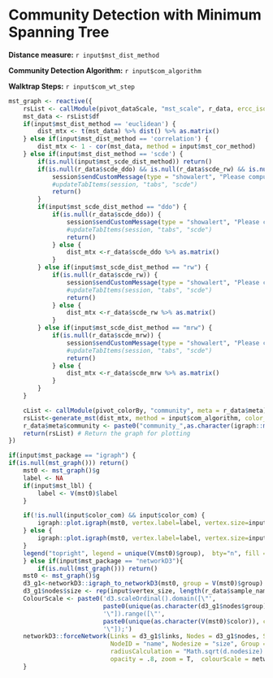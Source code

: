 
# Community Detection with Minimum Spanning Tree

**Distance measure:** `r input$mst_dist_method`

**Community Detection Algorithm:** `r input$com_algorithm`

**Walktrap Steps:** `r input$com_wt_step`

```r
mst_graph <- reactive({
    rsList <- callModule(pivot_dataScale, "mst_scale", r_data, ercc_iso = FALSE)
    mst_data <- rsList$df
    if(input$mst_dist_method == 'euclidean') {
        dist_mtx <- t(mst_data) %>% dist() %>% as.matrix()
    } else if(input$mst_dist_method == 'correlation') {
        dist_mtx <- 1 - cor(mst_data, method = input$mst_cor_method)
    } else if(input$mst_dist_method == 'scde') {
        if(is.null(input$mst_scde_dist_method)) return()
        if(is.null(r_data$scde_ddo) && is.null(r_data$scde_rw) && is.null(r_data$scde_mrw)) {
            session$sendCustomMessage(type = "showalert", "Please compute the SCDE-adjusted distance you want to use in SCDE module first.")
            #updateTabItems(session, "tabs", "scde")
            return()
        }
        if(input$mst_scde_dist_method == "ddo") {
            if(is.null(r_data$scde_ddo)) {
                session$sendCustomMessage(type = "showalert", "Please compute Direct drop-out adjusted distance in SCDE module first.")
                #updateTabItems(session, "tabs", "scde")
                return()
            } else {
                dist_mtx <-r_data$scde_ddo %>% as.matrix()
            }
        } else if(input$mst_scde_dist_method == "rw") {
            if(is.null(r_data$scde_rw)) {
                session$sendCustomMessage(type = "showalert", "Please compute Reciprocal weighting adjusted distance in SCDE module first.")
                #updateTabItems(session, "tabs", "scde")
                return()
            } else {
                dist_mtx <-r_data$scde_rw %>% as.matrix()
            }
        } else if(input$mst_scde_dist_method == "mrw") {
            if(is.null(r_data$scde_mrw)) {
                session$sendCustomMessage(type = "showalert", "Please compute Mode-relative weighting adjusted distance in SCDE module first.")
                #updateTabItems(session, "tabs", "scde")
                return()
            } else {
                dist_mtx <-r_data$scde_mrw %>% as.matrix()
            }
        }
    }

    cList <- callModule(pivot_colorBy, "community", meta = r_data$meta)
    rsList<-generate_mst(dist_mtx, method = input$com_algorithm, color_list = cList, step = input$com_wt_step)
    r_data$meta$community <- paste0("community_",as.character(igraph::membership(rsList$community)))
    return(rsList) # Return the graph for plotting
})
```

```r
if(input$mst_package == "igraph") {
if(is.null(mst_graph())) return()
    mst0 <- mst_graph()$g
    label <- NA
    if(input$mst_lbl) {
        label <- V(mst0)$label
    }

    if(!is.null(input$color_com) && input$color_com) {
        igraph::plot.igraph(mst0, vertex.label=label, vertex.size=input$vertex_size, mark.groups = mst_graph()$community)
    } else {
        igraph::plot.igraph(mst0, vertex.label=label, vertex.size=input$vertex_size)
    }
    legend("topright", legend = unique(V(mst0)$group),  bty="n", fill = unique(V(mst0)$color), text.col = unique(V(mst0)$color), border = FALSE)
    } else if(input$mst_package == "networkD3"){
        if(is.null(mst_graph())) return()
    mst0 <- mst_graph()$g
    d3_g1<-networkD3::igraph_to_networkD3(mst0, group = V(mst0)$group)
    d3_g1$nodes$size <- rep(input$vertex_size, length(r_data$sample_name))
    ColourScale <- paste0('d3.scaleOrdinal().domain([\"',
                          paste0(unique(as.character(d3_g1$nodes$group)), collapse = "\",\""),
                          '\"]).range([\"',
                          paste0(unique(as.character(V(mst0)$color)), collapse = "\",\""),
                          '\"]);')
    networkD3::forceNetwork(Links = d3_g1$links, Nodes = d3_g1$nodes, Source = "source", Target = "target",
                            NodeID = "name", Nodesize = "size", Group = "group", legend = T,
                            radiusCalculation = "Math.sqrt(d.nodesize) * 2",
                            opacity = .8, zoom = T,  colourScale = networkD3::JS(ColourScale))
    }
   
```
